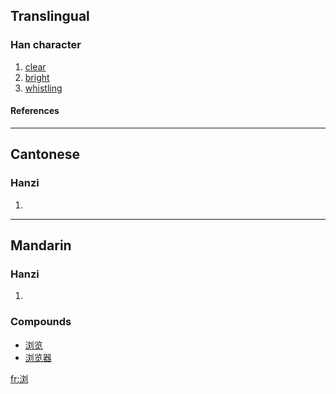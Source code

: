 {{see|瀏}}

==Translingual==
===Han character===
{{Han char|rn=85|rad=水|as=06|sn=9|four=|canj=水卜大弓 (EYKN)}}
# [[clear]]
# [[bright]]
# [[whistling]]
====References====
{{Han ref|kx=0623.171|hdz=31615.050|uh=6D4F|ud=27983}}

----
==Cantonese==
===Hanzi===
{{yue-hanzi|jyut=|y=lau4}}
# {{defn|Cantonese}}

----
==Mandarin==
===Hanzi===
{{cmn-hanzi|tra=瀏|pin=[[gǔn]] ([[gun3]]), [[hùn]] ([[hun4]]), [[liú]] ([[liu2]])|wg=kun<sup>3</sup>, hun<sup>4</sup>, liu<sup>2</sup>}}
# {{defn|Mandarin}}

===Compounds===
*[[浏览]]
*[[浏览器]]

[[fr:浏]]